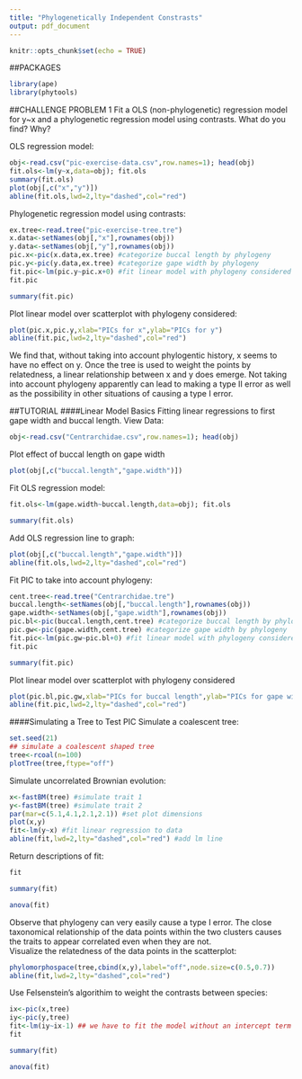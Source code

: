 ```yaml
---
title: "Phylogenetically Independent Constrasts"
output: pdf_document
---
```


```r
knitr::opts_chunk$set(echo = TRUE)
```

##PACKAGES
```r
library(ape)
library(phytools)
```


##CHALLENGE PROBLEM 1
Fit a OLS (non-phylogenetic) regression model for y~x and a phylogenetic regression model using contrasts. What do you find? Why?  
  
OLS regression model:
```r
obj<-read.csv("pic-exercise-data.csv",row.names=1); head(obj)
fit.ols<-lm(y~x,data=obj); fit.ols
summary(fit.ols)
plot(obj[,c("x","y")])
abline(fit.ols,lwd=2,lty="dashed",col="red")
```

Phylogenetic regression model using contrasts:
```r
ex.tree<-read.tree("pic-exercise-tree.tre")
x.data<-setNames(obj[,"x"],rownames(obj))
y.data<-setNames(obj[,"y"],rownames(obj))
pic.x<-pic(x.data,ex.tree) #categorize buccal length by phylogeny
pic.y<-pic(y.data,ex.tree) #categorize gape width by phylogeny
fit.pic<-lm(pic.y~pic.x+0) #fit linear model with phylogeny considered
fit.pic
```
```r
summary(fit.pic)
```

Plot linear model over scatterplot with phylogeny considered:
```r
plot(pic.x,pic.y,xlab="PICs for x",ylab="PICs for y")
abline(fit.pic,lwd=2,lty="dashed",col="red")
```

We find that, without taking into account phylogentic history, x seems to have no effect on y. Once the tree is used to weight the points by relatedness, a linear relationship between x and y does emerge. Not taking into account phylogeny apparently can lead to making a type II error as well as the possibility in other situations of causing a type I error.

##TUTORIAL
####Linear Model Basics
Fitting linear regressions to first gape width and buccal length. 
View Data:
```r
obj<-read.csv("Centrarchidae.csv",row.names=1); head(obj)
```

Plot effect of buccal length on gape width
```r
plot(obj[,c("buccal.length","gape.width")])
```

Fit OLS regression model:
```r
fit.ols<-lm(gape.width~buccal.length,data=obj); fit.ols
```
```r
summary(fit.ols)
```

Add OLS regression line to graph:
```r
plot(obj[,c("buccal.length","gape.width")])
abline(fit.ols,lwd=2,lty="dashed",col="red")
```

Fit PIC to take into account phylogeny:
```r
cent.tree<-read.tree("Centrarchidae.tre")
buccal.length<-setNames(obj[,"buccal.length"],rownames(obj))
gape.width<-setNames(obj[,"gape.width"],rownames(obj))
pic.bl<-pic(buccal.length,cent.tree) #categorize buccal length by phylogeny
pic.gw<-pic(gape.width,cent.tree) #categorize gape width by phylogeny
fit.pic<-lm(pic.gw~pic.bl+0) #fit linear model with phylogeny considered
fit.pic
```
```r
summary(fit.pic)
```

Plot linear model over scatterplot with phylogeny considered
```r
plot(pic.bl,pic.gw,xlab="PICs for buccal length",ylab="PICs for gape width")
abline(fit.pic,lwd=2,lty="dashed",col="red")
```

####Simulating a Tree to Test PIC
Simulate a coalescent tree:
```r
set.seed(21)
## simulate a coalescent shaped tree
tree<-rcoal(n=100)
plotTree(tree,ftype="off")
```

Simulate uncorrelated Brownian evolution:
```r
x<-fastBM(tree) #simulate trait 1
y<-fastBM(tree) #simulate trait 2
par(mar=c(5.1,4.1,2.1,2.1)) #set plot dimensions
plot(x,y)
fit<-lm(y~x) #fit linear regression to data
abline(fit,lwd=2,lty="dashed",col="red") #add lm line
```

Return descriptions of fit:
```r
fit
```
```r
summary(fit)
```
```r
anova(fit)
```

Observe that phylogeny can very easily cause a type I error. The close taxonomical relationship of the data points within the two clusters causes the traits to appear correlated even when they are not.  
Visualize the relatedness of the data points in the scatterplot:
```r
phylomorphospace(tree,cbind(x,y),label="off",node.size=c(0.5,0.7))
abline(fit,lwd=2,lty="dashed",col="red")
```

Use Felsenstein's algorithim to weight the contrasts between species:
```r
ix<-pic(x,tree)
iy<-pic(y,tree)
fit<-lm(iy~ix-1) ## we have to fit the model without an intercept term
fit
```
```r
summary(fit)
```
```r
anova(fit)
```